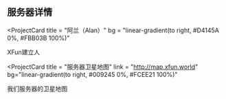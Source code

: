 ## 服务器详情

<ProjectCard
  title = "阿兰（Alan）"
  bg = "linear-gradient(to right, #D4145A 0%, #FBB03B 100%)"
>
  XFun建立人
</ProjectCard>

<ProjectCard
  title = "服务器卫星地图"
  link = "http://map.xfun.world"
  bg="linear-gradient(to right, #009245 0%, #FCEE21 100%)"
>
  我们服务器的卫星地图
</ProjectCard>
